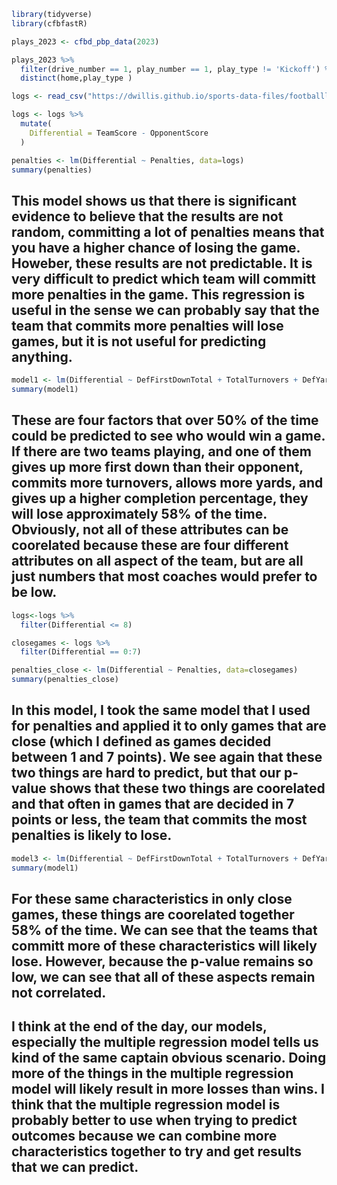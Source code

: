 ```r
library(tidyverse)
library(cfbfastR)
```
```r
plays_2023 <- cfbd_pbp_data(2023)
```

```r
plays_2023 %>% 
  filter(drive_number == 1, play_number == 1, play_type != 'Kickoff') %>% 
  distinct(home,play_type )
```

```r
logs <- read_csv("https://dwillis.github.io/sports-data-files/footballlogs1122.csv")
```
```r
logs <- logs %>% 
  mutate(
    Differential = TeamScore - OpponentScore
  )
```

```r
penalties <- lm(Differential ~ Penalties, data=logs)
summary(penalties)
```

## This model shows us that there is significant evidence to believe that the results are not random, committing a lot of penalties means that you have a higher chance of losing the game. Howeber, these results are not predictable. It is very difficult to predict which team will committ more penalties in the game. This regression is useful in the sense we can probably say that the team that commits more penalties will lose games, but it is not useful for predicting anything. 


```r
model1 <- lm(Differential ~ DefFirstDownTotal + TotalTurnovers + DefYards, DefPassingPct, data=logs)
summary(model1)
```
## These are four factors that over 50% of the time could be predicted to see who would win a game. If there are two teams playing, and one of them gives up more first down than their opponent, commits more turnovers, allows more yards, and gives up a higher completion percentage, they will lose approximately 58% of the time. Obviously, not all of these attributes can be coorelated because these are four different attributes on all aspect of the team, but are all just numbers that most coaches would prefer to be low. 


```r
logs<-logs %>% 
  filter(Differential <= 8)
```

```r
closegames <- logs %>% 
  filter(Differential == 0:7) 
```
```r
penalties_close <- lm(Differential ~ Penalties, data=closegames)
summary(penalties_close)
```
## In this model, I took the same model that I used for penalties and applied it to only games that are close (which I defined as games decided between 1 and 7 points). We see again that these two things are hard to predict, but that our p-value shows that these two things are coorelated and that often in games that are decided in 7 points or less, the team that commits the most penalties is likely to lose. 

```r
model3 <- lm(Differential ~ DefFirstDownTotal + TotalTurnovers + DefYards, DefPassingPct, data=closegames)
summary(model1)
```
## For these same characteristics in only close games, these things are coorelated together 58% of the time. We can see that the teams that committ more of these characteristics will likely lose. However, because the p-value remains so low, we can see that all of these aspects remain not correlated. 


## I think at the end of the day, our models, especially the multiple regression model tells us kind of the same captain obvious scenario. Doing more of the things in the multiple regression model will likely result in more losses than wins. I think that the multiple regression model is probably better to use when trying to predict outcomes because we can combine more characteristics together to try and get results that we can predict. 











